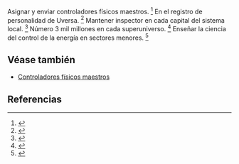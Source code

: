 Asignar y enviar controladores físicos maestros. <ref>{{lib|LU|29|4|4,15}}</ref> En el registro de personalidad de Uversa. <ref>{{lib|LU|30|2|101}}</ref> Mantener inspector en cada capital del sistema local. <ref>{{lib|LU|29|4|17}}</ref> Número 3 mil millones en cada superuniverso. <ref>{{lib|LU|29|4|16}}</ref> Enseñar la ciencia del control de la energía en sectores menores. <ref>{{lib|LU|29|4|16}}</ref> 

== Véase también ==

* [[Controladores físicos maestros]]


== Referencias ==

<references />
